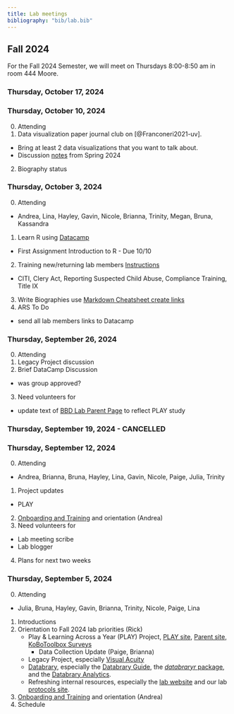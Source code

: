 ```yaml
---
title: Lab meetings
bibliography: "bib/lab.bib"
---
```


## Fall 2024

For the Fall 2024 Semester, we will meet on Thursdays 8:00-8:50 am in room 444 Moore.

### Thursday, October 17, 2024

### Thursday, October 10, 2024

0. Attending
1. Data visualization paper journal club on [@Franconeri2021-uv].
  - Bring at least 2 data visualizations that you want to talk about.
  - Discussion [notes](lab-mtg-talks/franconeri-etal-2021.qmd) from Spring 2024

2. Biography status

### Thursday, October 3, 2024

0. Attending
- Andrea, Lina, Hayley, Gavin, Nicole, Brianna, Trinity, Megan, Bruna, Kassandra
1. Learn R using [Datacamp](https://www.datacamp.com/) 
  - First Assignment Introduction to R - Due 10/10
  
2. Training new/returning lab members [Instructions](https://gilmore-lab.github.io/protocols/trainings.html)
 - CITI, Clery Act, Reporting Suspected Child Abuse, Compliance Training, Title IX
3. Write Biographies use [Markdown Cheatsheet create links](https://github.com/adam-p/markdown-here/wiki/Markdown-Cheatsheet#links)
4. ARS To Do
- send all lab members links to Datacamp

### Thursday, September 26, 2024

0. Attending
1. Legacy Project discussion
2. Brief DataCamp Discussion
  - was group approved?
3. Need volunteers for
  - update text of [BBD Lab Parent Page](https://gilmore-lab.github.io/parents.html) to reflect PLAY study

### Thursday, September 19, 2024 - CANCELLED

### Thursday, September 12, 2024

0. Attending
  - Andrea, Brianna, Bruna, Hayley, Lina, Gavin, Nicole, Paige, Julia, Trinity
1. Project updates
  - PLAY
2. [Onboarding and Training](https://gilmore-lab.github.io/protocols) and orientation (Andrea)
3. Need volunteers for
  - Lab meeting scribe
  - Lab blogger
4. Plans for next two weeks

### Thursday, September 5, 2024

0. Attending
  - Julia, Bruna, Hayley, Gavin, Brianna, Trinity, Nicole, Paige, Lina
1. Introductions
2. Orientation to Fall 2024 lab priorities (Rick)
    - Play & Learning Across a Year (PLAY) Project, [PLAY site](https://play-project.org), [Parent site](https://anhourinthelife.org), [KoBoToolbox Surveys](https://PLAY-behaviorome.github.io/KoBoToolbox/)
        - Data Collection Update (Paige, Brianna)
    - Legacy Project, especially [Visual Acuity](https://gilmore-lab.github.io/visual-acuity/)
    - [Databrary](https://databrary.org), especially the [Databrary Guide](https://databrary.github.io/guide), the [*databraryr* package](https://databrary.github.io/databraryr), and the [Databrary Analytics](https://databrary.github.io/analytics).
    - Refreshing internal resources, especially the [lab website](https://gilmore-lab.github.io) and our lab [protocols site](https://gilmore-lab.github.io/protocols).
3. [Onboarding and Training](https://gilmore-lab.github.io/protocols) and orientation (Andrea)
4. Schedule
